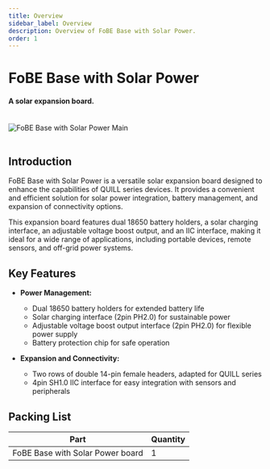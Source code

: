 ```yaml
---
title: Overview
sidebar_label: Overview
description: Overview of FoBE Base with Solar Power.
order: 1
---
```


# FoBE Base with Solar Power

#### A solar expansion board.

<br/>
<div style={{ textAlign: 'center' }}>
  <img src="/img/products/f2101-1a.main.png" alt="FoBE Base with Solar Power Main" style={{ width: '80%', height: 'auto' }} />
</div>
<br/>

## Introduction

FoBE Base with Solar Power is a versatile solar expansion board designed to enhance the capabilities of QUILL series devices. It provides a convenient and efficient solution for solar power integration, battery management, and expansion of connectivity options.

This expansion board features dual 18650 battery holders, a solar charging interface, an adjustable voltage boost output, and an IIC interface, making it ideal for a wide range of applications, including portable devices, remote sensors, and off-grid power systems.

## Key Features

*   **Power Management:**
    *   Dual 18650 battery holders for extended battery life
    *   Solar charging interface (2pin PH2.0) for sustainable power
    *   Adjustable voltage boost output interface (2pin PH2.0) for flexible power supply
    *   Battery protection chip for safe operation

*   **Expansion and Connectivity:**
    *   Two rows of double 14-pin female headers, adapted for QUILL series
    *   4pin SH1.0 IIC interface for easy integration with sensors and peripherals

## Packing List

| Part                          | Quantity |
| ----------------------------- | -------- |
| FoBE Base with Solar Power board | 1        |